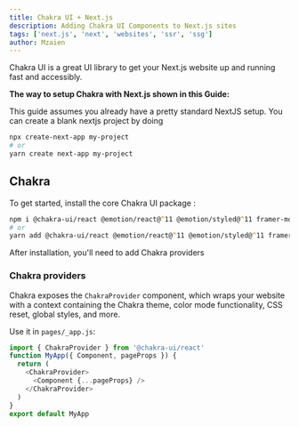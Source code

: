 ```yaml
---
title: Chakra UI + Next.js
description: Adding Chakra UI Components to Next.js sites
tags: ['next.js', 'next', 'websites', 'ssr', 'ssg']
author: Mzaien
---
```


Chakra UI is a great UI library to get your Next.js website up and running fast
and accessibly.

**The way to setup Chakra with Next.js shown in this Guide:**

This guide assumes you already have a pretty standard NextJS setup. You can
create a blank nextjs project by doing

```zsh
npx create-next-app my-project
# or
yarn create next-app my-project
```

## Chakra

To get started, install the core Chakra UI package :

```zsh
npm i @chakra-ui/react @emotion/react@^11 @emotion/styled@^11 framer-motion@^4
# or
yarn add @chakra-ui/react @emotion/react@^11 @emotion/styled@^11 framer-motion@^4
```

After installation, you'll need to add Chakra providers

### Chakra providers

Chakra exposes the `ChakraProvider` component, which wraps your website with a
context containing the Chakra theme, color mode functionality, CSS reset, global
styles, and more.

Use it in `pages/_app.js`:

```js live=false
import { ChakraProvider } from '@chakra-ui/react'
function MyApp({ Component, pageProps }) {
  return (
    <ChakraProvider>
      <Component {...pageProps} />
    </ChakraProvider>
  )
}
export default MyApp
```
